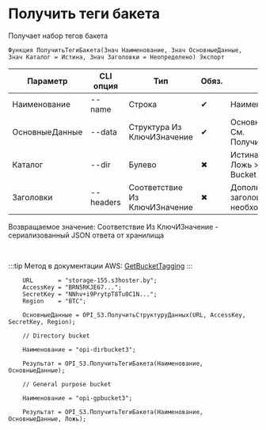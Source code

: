 ﻿---
sidebar_position: 8
---


# Получить теги бакета
 Получает набор тегов бакета



`Функция ПолучитьТегиБакета(Знач Наименование, Знач ОсновныеДанные, Знач Каталог = Истина, Знач Заголовки = Неопределено) Экспорт`

  | Параметр | CLI опция | Тип | Обяз. | Назначение |
  |-|-|-|-|-|
  | Наименование | --name | Строка | &#x2714; | Наименование бакета |
  | ОсновныеДанные | --data | Структура Из КлючИЗначение | &#x2714; | Основные данные запроса. См. ПолучитьСтруктуруДанных |
  | Каталог | --dir | Булево | &#x2716; | Истина > Directory Bucket, Ложь > General Purpose Bucket |
  | Заголовки | --headers | Соответствие Из КлючИЗначение | &#x2716; | Дополнительные заголовки запроса, если необходимо |

  
  Возвращаемое значение:   Соответствие Из КлючИЗначение - сериализованный JSON ответа от хранилища

<br/>

:::tip
Метод в документации AWS: [GetBucketTagging](https://docs.aws.amazon.com/AmazonS3/latest/API/API_GetBucketTagging.html)
:::
<br/>


```bsl title="Пример использования для 1С:Предприятие/OneScript"
    URL       = "storage-155.s3hoster.by";
    AccessKey = "BRN5RKJE67...";
    SecretKey = "NNhv+i9PrytpT8Tu0C1N...";
    Region    = "BTC";

    ОсновныеДанные = OPI_S3.ПолучитьСтруктуруДанных(URL, AccessKey, SecretKey, Region);

    // Directory bucket

    Наименование = "opi-dirbucket3";

    Результат = OPI_S3.ПолучитьТегиБакета(Наименование, ОсновныеДанные);

    // General purpose bucket

    Наименование = "opi-gpbucket3";

    Результат = OPI_S3.ПолучитьТегиБакета(Наименование, ОсновныеДанные, Ложь);
```
    




